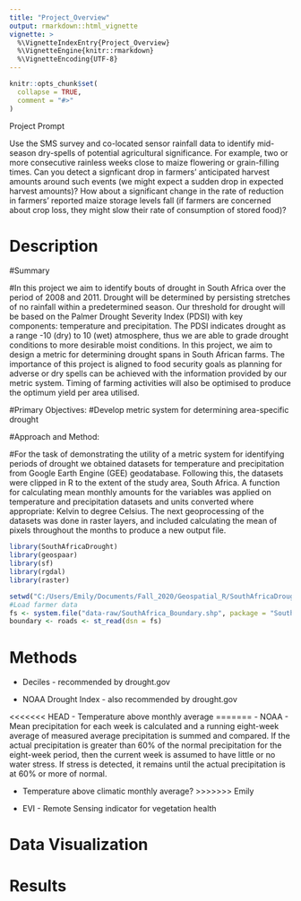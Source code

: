 ```yaml
---
title: "Project_Overview"
output: rmarkdown::html_vignette
vignette: >
  %\VignetteIndexEntry{Project_Overview}
  %\VignetteEngine{knitr::rmarkdown}
  %\VignetteEncoding{UTF-8}
---
```


```r
knitr::opts_chunk$set(
  collapse = TRUE,
  comment = "#>"
)
```

Project Prompt

Use the SMS survey and co-located sensor rainfall data to identify mid-season dry-spells of potential agricultural significance. For example, two or more consecutive rainless weeks close to maize flowering or grain-filling times. Can you detect a signficant drop in farmers’ anticipated harvest amounts around such events (we might expect a sudden drop in expected harvest amounts)? How about a significant change in the rate of reduction in farmers’ reported maize storage levels fall (if farmers are concerned about crop loss, they might slow their rate of consumption of stored food)?


# Description

#Summary

#In this project we aim to identify bouts of drought in South Africa over the period of 2008 and 2011. Drought will be determined by persisting stretches of no rainfall within a predetermined season. Our threshold for drought will be based on the Palmer Drought Severity Index (PDSI) with key components: temperature and precipitation. The PDSI indicates drought as a range -10 (dry) to 10 (wet) atmosphere, thus we are able to grade drought conditions to more desirable moist conditions. In this project, we aim to design a metric for determining drought spans in South African farms. The importance of this project is aligned to food security goals as planning for adverse or dry spells can be achieved with the information provided by our metric system. Timing of farming activities will also be optimised to produce the optimum yield per area utilised. 

#Primary Objectives:
#Develop metric system for determining area-specific drought


#Approach and Method:

#For the task of demonstrating the utility of a metric system for identifying periods of drought we obtained datasets for temperature and precipitation from Google Earth Engine (GEE) geodatabase. Following this, the datasets were clipped in R to the extent of the study area, South Africa. A function for calculating mean monthly amounts for the variables was applied on temperature and precipitation datasets and units converted where appropriate: Kelvin to degree Celsius. The next geoprocessing of the datasets was done in raster layers, and included calculating the mean of pixels throughout the months to produce a new output file.
```r
library(SouthAfricaDrought)
library(geospaar)
library(sf)
library(rgdal)
library(raster)

setwd("C:/Users/Emily/Documents/Fall_2020/Geospatial_R/SouthAfricaDrought")
#Load farmer data
fs <- system.file("data-raw/SouthAfrica_Boundary.shp", package = "SouthAfricaDrought") %>% st_read()
boundary <- roads <- st_read(dsn = fs)

```

# Methods

- Deciles - recommended by drought.gov

- NOAA Drought Index - also recommended by drought.gov

<<<<<<< HEAD
- Temperature above monthly average
=======
- NOAA -  Mean precipitation for each week is calculated and a running eight-week average of measured average precipitation is summed and compared. If the actual precipitation is greater than 60% of the normal precipitation for the eight-week period, then the current week is assumed to have little or no water stress. If stress is detected, it remains until the actual precipitation is at 60% or more of normal.

- Temperature above climatic monthly average?
>>>>>>> Emily

- EVI - Remote Sensing indicator for vegetation health


# Data Visualization

# Results
